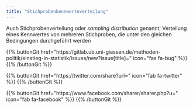 ```yaml
---
title: "Stichprobenkennwerteverteilung"
---
```


Auch Stichprobenverteilung oder *sampling distribution* genannt; Verteilung eines Kennwertes von mehreren Stichproben, die unter den gleichen Bedingungen durchgeführt werden

{{% buttonGit href=\"https\:\/\/gitlab.ub.uni-giessen.de\/methoden-politik\/einstieg-in-statistik\/issues\/new?issue[title]=\" icon=\"fas fa-bug\" %}} {{% /buttonGit %}} 

{{% buttonGit href=\"https\:\/\/twitter.com\/share?url=\" icon=\"fab fa-twitter\" %}} {{% /buttonGit %}}

{{% buttonGit href=\"https\:\/\/www.facebook.com\/sharer\/sharer.php?u=\" icon=\"fab fa-facebook\" %}} {{% /buttonGit %}}
